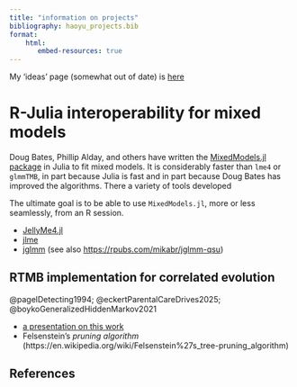 ```yaml
---
title: "information on projects"
bibliography: haoyu_projects.bib
format:
    html: 
       embed-resources: true
---
```


My 'ideas' page (somewhat out of date) is [here](https://ms.mcmaster.ca/~bolker/ideas.html)

# R-Julia interoperability for mixed models

Doug Bates, Phillip Alday, and others have written the [MixedModels.jl package](https://juliastats.org/MixedModels.jl/stable/) in Julia to fit mixed models. It is considerably faster than `lme4` or `glmmTMB`, in part because Julia is fast and in part because Doug Bates has improved the algorithms. There a variety of tools developed 

The ultimate goal is to be able to use `MixedModels.jl`, more or less seamlessly, from an R session.

* [JellyMe4.jl](https://github.com/palday/JellyMe4.jl)
* [jlme](https://github.com/palday/jlme)
* [jglmm](https://github.com/mikabr/jglmm) (see also [https://rpubs.com/mikabr/jglmm-qsu](https://rpubs.com/mikabr/jglmm-qsu))
	

## RTMB implementation for correlated evolution

@pagelDetecting1994; @eckertParentalCareDrives2025; @boykoGeneralizedHiddenMarkov2021

* [a presentation on this work](https://math.mcmaster.ca/~bolker/misc/AG_csesem.html)
* Felsenstein's *pruning algorithm* (https://en.wikipedia.org/wiki/Felsenstein%27s_tree-pruning_algorithm)
	
## References	
